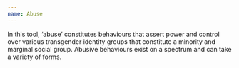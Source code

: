 ```yaml
---
name: Abuse
---
```

In this tool, ‘abuse’ constitutes behaviours that assert power and control over various transgender identity groups that constitute a minority and marginal social group. Abusive behaviours exist on a spectrum and can take a variety of forms.
